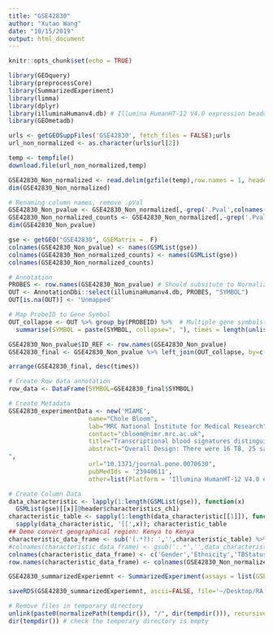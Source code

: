 ```yaml
---
title: "GSE42830"
author: "Xutao Wang"
date: "10/15/2019"
output: html_document
---
```


```r
knitr::opts_chunk$set(echo = TRUE)
```

```r
library(GEOquery)
library(preprocessCore)
library(SummarizedExperiment)
library(limma)
library(dplyr)
library(illuminaHumanv4.db) # Illumina HumanHT-12 V4.0 expression beadchip
library(GEOmetadb)
```

```r
urls <- getGEOSuppFiles('GSE42830', fetch_files = FALSE);urls
url_non_normalized <- as.character(urls$url[2])

temp <- tempfile()
download.file(url_non_normalized,temp)

GSE42830_Non_normalized <- read.delim(gzfile(temp),row.names = 1, header = TRUE) %>% dplyr::select_if(~sum(!is.na(.)) > 0)
dim(GSE42830_Non_normalized)
```


```r
# Renaming column names, remove .pVal
GSE42830_Non_pvalue <- GSE42830_Non_normalized[,-grep('.Pval',colnames(GSE42830_Non_normalized))]
GSE42830_Non_normalized_counts <- GSE42830_Non_normalized[,-grep('.Pval',colnames(GSE42830_Non_normalized))]
dim(GSE42830_Non_pvalue)

gse <- getGEO("GSE42830", GSEMatrix =  F)
colnames(GSE42830_Non_pvalue) <- names(GSMList(gse))
colnames(GSE42830_Non_normalized_counts) <- names(GSMList(gse))
colnames(GSE42830_Non_normalized_counts)
```

```r
# Annotation
PROBES <- row.names(GSE42830_Non_pvalue) # Should subsitute to Normalized file???
OUT <- AnnotationDbi::select(illuminaHumanv4.db, PROBES, "SYMBOL")
OUT[is.na(OUT)] <- 'Unmapped'

# Map ProbeID to Gene Symbol 
OUT_collapse <- OUT %>% group_by(PROBEID) %>%  # Multiple gene symbols map to the same ProbeID
  summarise(SYMBOL = paste(SYMBOL, collapse=", "), times = length(unlist(strsplit(SYMBOL, ",")))) 

GSE42830_Non_pvalue$ID_REF <- row.names(GSE42830_Non_pvalue)
GSE42830_final <- GSE42830_Non_pvalue %>% left_join(OUT_collapse, by=c('ID_REF' = 'PROBEID')) %>% as_tibble()

arrange(GSE42830_final, desc(times))
```

```r
# Create Row data annotation
row_data <- DataFrame(SYMBOL=GSE42830_final$SYMBOL)

# Create Metadata
GSE42830_experimentData <- new('MIAME',
                      name="Chole Bloom",
                      lab="MRC National Institute for Medical Research",
                      contact="cbloom@nimr.mrc.ac.uk",
                      title="Transcriptional blood signatures distinguish pulmonary tuberculosis, pulmonary sarcoidosis, pneumonias and lung cancers.",
                      abstract="Overall Design: There were 16 TB, 25 sarcoidosis, 8 pneumonia, 8 lung cancer and 38 healthy controls
",
                      url="10.1371/journal.pone.0070630",
                      pubMedIds = '23940611',
                      other=list(Platform = 'Illumina HumanHT-12 V4.0 expression beadchip'))

# Create Column Data
data_characteristic <- lapply(1:length(GSMList(gse)), function(x)  
  GSMList(gse)[[x]]@header$characteristics_ch1)
characteristic_table <- sapply(1:length(data_characteristic[[1]]), function(x) 
  sapply(data_characteristic, '[[',x)); characteristic_table
## Demo convert geographical region: Kenya to Kenya
characteristic_data_frame <- sub('(.*?): ','',characteristic_table) %>% DataFrame();characteristic_data_frame
#colnames(characteristic_data_frame) <- gsub(':.*','',data_characteristic[[1]])
colnames(characteristic_data_frame) <- c('Gender','Ethnicity','TBStatus','Tissue')
row.names(characteristic_data_frame) <- colnames(GSE42830_Non_normalized_counts)

GSE42830_summarizedExperiemnt <- SummarizedExperiment(assays = list(GSE42830_Non_normalized_counts= as.matrix(GSE42830_Non_normalized_counts)), colData = characteristic_data_frame, rowData = row_data, metadata = list(GSE42830_experimentData)); GSE42830_summarizedExperiemnt
```

```r
saveRDS(GSE42830_summarizedExperiemnt, ascii=FALSE, file='~/Desktop/RA work/build_TB_data/Signatures/Bloom/GSE42830/GSE42830_summarizedExperiemnt.RDS')

# Remove files in temporary directory
unlink(paste0(normalizePath(tempdir()), "/", dir(tempdir())), recursive = TRUE)
dir(tempdir()) # check the temporary directory is empty


```